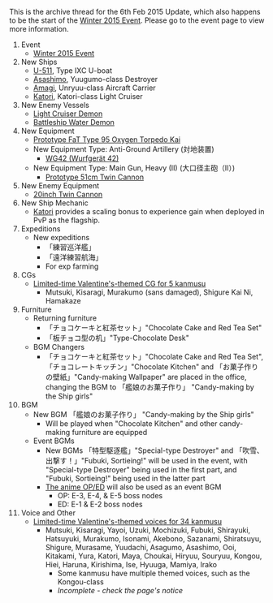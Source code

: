 This is the archive thread for the 6th Feb 2015 Update, which also happens to be the start of the [[Winter 2015 Event]]. Please go to the event page to view more information.

# Event
#*  [[Winter 2015 Event]]
# New Ships
#* [[U-511]], Type IXC U-boat
#* [[Asashimo]], Yuugumo-class Destroyer
#* [[Amagi]], Unryuu-class Aircraft Carrier
#* [[Katori]], Katori-class Light Cruiser
# New Enemy Vessels
#* [[Light Cruiser Demon]]
#* [[Battleship Water Demon]]
# New Equipment
#* [[Prototype FaT Type 95 Oxygen Torpedo Kai]]
#* New Equipment Type: {{AntiGroundArtillery}} Anti-Ground Artillery (対地装置)
#** [[WG42 (Wurfgerät 42)]]
#* New Equipment Type: {{RedGunHeavy}} Main Gun, Heavy (II) (大口径主砲（II）)
#** [[Prototype 51cm Twin Cannon]]
# New Enemy Equipment
#* [[List of equipment used by the enemy|20inch Twin Cannon]]
# New Ship Mechanic
#* [[Katori]] provides a scaling bonus to experience gain when deployed in PvP as the flagship.
# Expeditions
#* New expeditions
#** 「練習巡洋艦」
#** 「遠洋練習航海」
#** For exp farming
# CGs
#* [[Seasonal#Valentine.27s_CG_2015|Limited-time Valentine's-themed CG for 5 kanmusu]]
#** Mutsuki, Kisaragi, Murakumo (sans damaged), Shigure Kai Ni, Hamakaze
# Furniture
#*  Returning furniture
#** 「チョコケーキと紅茶セット」"Chocolate Cake and Red Tea Set"
#** 「板チョコ型の机」"Type-Chocolate Desk"
#*  BGM Changers
#** 「チョコケーキと紅茶セット」"Chocolate Cake and Red Tea Set", 「チョコレートキッチン」"Chocolate Kitchen" and 「お菓子作りの壁紙」"Candy-making Wallpaper" are placed in the office, changing the BGM to 「艦娘のお菓子作り」 "Candy-making by the Ship girls"
# BGM
#* New BGM 「艦娘のお菓子作り」 "Candy-making by the Ship girls"
#** Will be played when "Chocolate Kitchen" and other candy-making furniture are equipped
#* Event BGMs
#** New BGMs 「特型駆逐艦」"Special-type Destroyer" and 「吹雪、出撃す！」"Fubuki, Sortieing!" will be used in the event, with "Special-type Destroyer" being used in the first part, and "Fubuki, Sortieing!" being used in the latter part
#** [[Anime/Music|The anime OP/ED]] will also be used as an event BGM
#*** OP: E-3, E-4, & E-5 boss nodes
#*** ED: E-1 & E-2 boss nodes
# Voice and Other
#* [[Seasonal/Valentine's_Voice_Lines_2015|Limited-time Valentine's-themed voices for 34 kanmusu]]
#** Mutsuki, Kisaragi, Yayoi, Uzuki, Mochizuki, Fubuki, Shirayuki, Hatsuyuki, Murakumo, Isonami, Akebono, Sazanami, Shiratsuyu, Shigure, Murasame, Yuudachi, Asagumo, Asashimo, Ooi, Kitakami, Yura, Katori, Maya, Choukai, Hiryuu, Souryuu, Kongou, Hiei, Haruna, Kirishima, Ise, Hyuuga, Mamiya, Irako
#*** Some kanmusu have multiple themed voices, such as the Kongou-class
#*** ''Incomplete - check the page's notice''